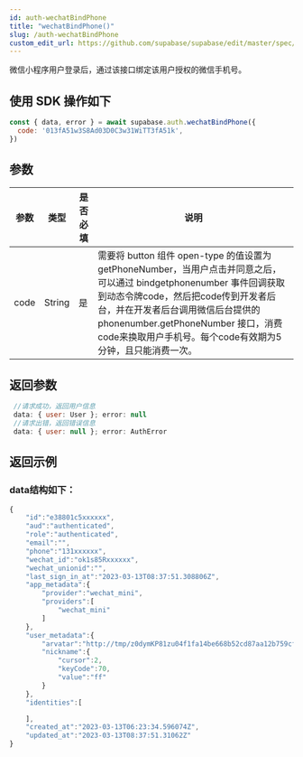 ```yaml
---
id: auth-wechatBindPhone
title: "wechatBindPhone()"
slug: /auth-wechatBindPhone
custom_edit_url: https://github.com/supabase/supabase/edit/master/spec/supabase_js_v2.yml
---
```


微信小程序用户登录后，通过该接口绑定该用户授权的微信手机号。

## 使用 SDK 操作如下

```js
const { data, error } = await supabase.auth.wechatBindPhone({
  code: '013fA51w3S8Ad03D0C3w31WiTT3fA51k',
})
```


## 参数


<div class="table-wrapper">

参数   | 类型 | 是否必填 | 说明
-------- | -----| -----| -----
code | String |是 | 需要将 button 组件 open-type 的值设置为 getPhoneNumber，当用户点击并同意之后，可以通过 bindgetphonenumber 事件回调获取到动态令牌code，然后把code传到开发者后台，并在开发者后台调用微信后台提供的 phonenumber.getPhoneNumber 接口，消费code来换取用户手机号。每个code有效期为5分钟，且只能消费一次。
</div>

## 返回参数

```js
 //请求成功，返回用户信息
 data: { user: User }; error: null 
 //请求出错，返回错误信息
 data: { user: null }; error: AuthError 

```

## 返回示例

### data结构如下：


  
```js
{
    "id":"e38801c5xxxxxx",
    "aud":"authenticated",
    "role":"authenticated",
    "email":"",
    "phone":"131xxxxxx",
    "wechat_id":"ok1s85Rxxxxxx",
    "wechat_unionid":"",
    "last_sign_in_at":"2023-03-13T08:37:51.308806Z",
    "app_metadata":{
        "provider":"wechat_mini",
        "providers":[
            "wechat_mini"
        ]
    },
    "user_metadata":{
        "arvatar":"http://tmp/z0dymKP81zu04f1fa14be668b52cd87aa12b759cf411.jpeg",
        "nickname":{
            "cursor":2,
            "keyCode":70,
            "value":"ff"
        }
    },
    "identities":[

    ],
    "created_at":"2023-03-13T06:23:34.596074Z",
    "updated_at":"2023-03-13T08:37:51.31062Z"
}

```